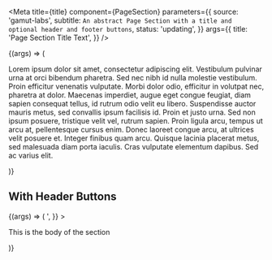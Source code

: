 

<Meta
  title={title}
  component={PageSection}
  parameters={{
    source: 'gamut-labs',
    subtitle: `An abstract Page Section with a title and optional header and footer buttons`,
    status: 'updating',
  }}
  args={{
    title: 'Page Section Title Text',
  }}
/>

<Canvas>
  <Story name="PageSection">
    {(args) => (
      <PageSection {...args}>
        <p>
          Lorem ipsum dolor sit amet, consectetur adipiscing elit. Vestibulum
          pulvinar urna at orci bibendum pharetra. Sed nec nibh id nulla
          molestie vestibulum. Proin efficitur venenatis vulputate. Morbi dolor
          odio, efficitur in volutpat nec, pharetra at dolor. Maecenas
          imperdiet, augue eget congue feugiat, diam sapien consequat tellus, id
          rutrum odio velit eu libero. Suspendisse auctor mauris metus, sed
          convallis ipsum facilisis id. Proin et justo urna. Sed non ipsum
          posuere, tristique velit vel, rutrum sapien. Proin ligula arcu, tempus
          ut arcu at, pellentesque cursus enim. Donec laoreet congue arcu, at
          ultrices velit posuere et. Integer finibus quam arcu. Quisque lacinia
          placerat metus, sed malesuada diam porta iaculis. Cras vulputate
          elementum dapibus. Sed ac varius elit.
        </p>
      </PageSection>
    )}
  </Story>
</Canvas>

<PropsTable story="PageSection" />

## With Header Buttons

<Canvas>
  <Story name="PageSection with Header Buttons">
    {(args) => (
      <PageSection
        {...args}
        headerButton={{
          text: 'Edit',
        }}
        headerSecondaryButton={{
          text: 'My Goals',
        }}
        footerButton={{
          text: 'Show more >',
        }}
      >
        <p>This is the body of the section</p>
      </PageSection>
    )}
  </Story>
</Canvas>
